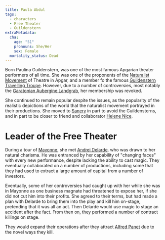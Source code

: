 ```yaml
---
title: Paula Abdul
tags:
  - characters
  - Free Theater
  - Guildenstern
extraMetadata:
  cha:
    age: "51"
    pronouns: She/Her
    sex: Female
  mortality_status: Dead
---
```


<Incomplete />

Born Paulina Guildenstern, was one of the most famous Apgarian theater
performers of all time. She was one of the proponents of the
[Naturalist Movement](../misc/naturalist-movement.mdx) of Theatre in Apgar, and
a member fo the famous
[Guildenstern Travelling Troupe](../organizations/guildenstern-travelling-troupe.mdx).
However, due to a number of controversies, most notably the
[Garatonian Aubergine Landgrab](../events/garatonian-aubergine-landgrab.mdx),
her membership was revoked.

She continued to remain popular despite the issues, as the popularity of the
realistic depictions of the world that the naturalist movement portrayed in
their productions. She moved to [Sanery](../locations/sanery.mdx) in part to
avoid the Guildensterns, and in part to be closer to friend and collaborator
[Helene Nice](../charaters/helene-nice.mdx).

# Leader of the Free Theater

During a tour of [Mayonne](../locations/mayonne.mdx), she met
[Andrei Delarde](./andrei-delarde.mdx). who was drawn to her natural charisma.
He was entranced by her capability of "changing faces" with every new
performance, despite lacking the ability to cast magic. They eventually
collaborated on a number of productions, including some that they had used to
extract a large amount of capital from a number of investors.

Eventually, some of her controversies had caught up with her while she was in
Mayonne as one business magnate had threatened to expose her, if she did not cut
him into their profits. She agreed to their terms, but had made a plan with
Delarde to bring them into the play and kill him on-stage, pretending that it
was all an act. Then Delarde would use magic to stage an accident after the
fact. From then on, they performed a number of contract killings on stage.

They would expand their operations after they attract
[Alfred Panet](./alfred-panet.mdx) due to the novel ways they kill.
